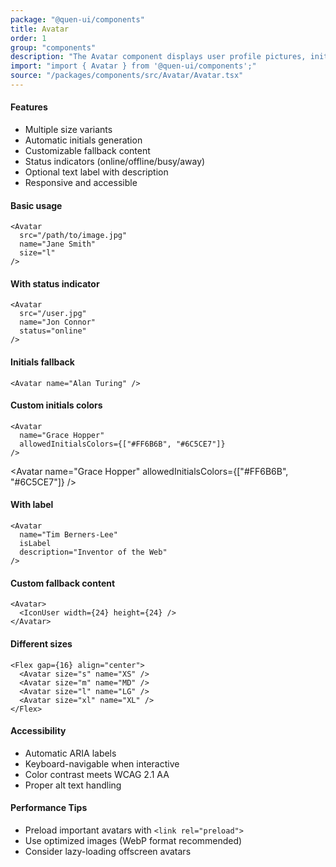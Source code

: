 ```yaml
---
package: "@quen-ui/components"
title: Avatar
order: 1
group: "components"
description: "The Avatar component displays user profile pictures, initials, or icons with optional status indicators and text labels. It gracefully handles image loading errors by falling back to customizable alternatives."
import: "import { Avatar } from '@quen-ui/components';"
source: "/packages/components/src/Avatar/Avatar.tsx"
---
```


#### Features

- Multiple size variants
- Automatic initials generation
- Customizable fallback content
- Status indicators (online/offline/busy/away)
- Optional text label with description
- Responsive and accessible

#### Basic usage

```tsx
<Avatar
  src="/path/to/image.jpg"
  name="Jane Smith"
  size="l"
/>
```

<Avatar src={Icon} name="Jane Smith" size="l" />

####  With status indicator

```tsx
<Avatar
  src="/user.jpg"
  name="Jon Connor"
  status="online"
/>
```
<Avatar
  src={Avatar2Img}
  name="Jon Connor"
  status="online"
/>

#### Initials fallback

```tsx
<Avatar name="Alan Turing" />
```

<Avatar name="Alan Turing" />


#### Custom initials colors

```tsx
<Avatar
  name="Grace Hopper"
  allowedInitialsColors={["#FF6B6B", "#6C5CE7"]}
/>
```

<Avatar
  name="Grace Hopper"
  allowedInitialsColors={["#FF6B6B", "#6C5CE7"]}
/>


#### With label

```tsx
<Avatar
  name="Tim Berners-Lee"
  isLabel
  description="Inventor of the Web"
/>
```

<Avatar
  name="Tim Berners-Lee"
  isLabel
  description="Inventor of the Web"
/>


#### Custom fallback content

```tsx
<Avatar>
  <IconUser width={24} height={24} />
</Avatar>
```

<Avatar>
  <IconUser width={24} height={24} />
</Avatar>


#### Different sizes

```tsx
<Flex gap={16} align="center">
  <Avatar size="s" name="XS" />
  <Avatar size="m" name="MD" />
  <Avatar size="l" name="LG" />
  <Avatar size="xl" name="XL" />
</Flex>
```

<Flex gap={16} align="center">
  <Avatar size="xs" name="XS" />
  <Avatar size="s" name="S" />
  <Avatar size="m" name="M" />
  <Avatar size="l" name="L" />
</Flex>

#### Accessibility

- Automatic ARIA labels
- Keyboard-navigable when interactive
- Color contrast meets WCAG 2.1 AA
- Proper alt text handling


#### Performance Tips

- Preload important avatars with `<link rel="preload">`
- Use optimized images (WebP format recommended)
- Consider lazy-loading offscreen avatars
